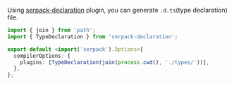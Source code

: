 Using [serpack-declaration](https://npmjs.com/serpack-declaration) plugin, you can generate `.d.ts`(type declaration) file.

```ts
import { join } from 'path';
import { TypeDeclaration } from 'serpack-declaration';

export default <import('serpack').Options>{
  compilerOptions: {
    plugins: [TypeDeclaration(join(process.cwd(), './types/'))],
  },
};
```
